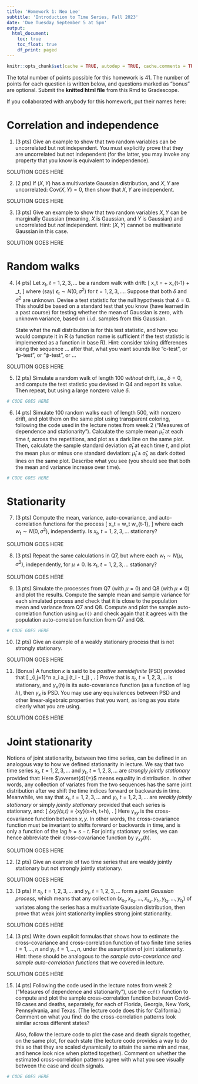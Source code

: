 ```yaml
---
title: 'Homework 1: Neo Lee'
subtitle: 'Introduction to Time Series, Fall 2023'
date: 'Due Tuesday September 5 at 5pm'
output:
  html_document:
    toc: true
    toc_float: true
    df_print: paged
---
```


```r
knitr::opts_chunk$set(cache = TRUE, autodep = TRUE, cache.comments = TRUE)
```

The total number of points possible for this homework is 41. The number of 
points for each question is written below, and questions marked as "bonus" are 
optional. Submit the **knitted html file** from this Rmd to Gradescope. 

If you collaborated with anybody for this homework, put their names here:

# Correlation and independence

1. (3 pts)
Give an example to show that two random variables can be uncorrelated but not 
independent. You must explicitly prove that they are uncorrelated but not
independent (for the latter, you may invoke any property that you know is
equivalent to independence).

SOLUTION GOES HERE

2. (2 pts)
If $(X,Y)$ has a multivariate Gaussian distribution, and $X,Y$ are uncorrelated: 
$\mathrm{Cov}(X,Y) = 0$, then show that $X,Y$ are independent.

SOLUTION GOES HERE

3. (3 pts)
Give an example to show that two random variables $X,Y$ can be marginally 
Gaussian (meaning, $X$ is Gaussian, and $Y$ is Gaussian) and uncorrelated but
*not* independent. Hint: $(X,Y)$ cannot be multivariate Gaussian in this case.

SOLUTION GOES HERE

# Random walks

4. (4 pts)
Let $x_t$, $t = 1,2,3,\dots$ be a random walk with drift: 
\[
x_t = \delta + x_{t-1} + \epsilon_t,
\]
where (say) $\epsilon_t \sim N(0,\sigma^2)$ for $t = 1,2,3,\dots$. Suppose that
both $\delta$ and $\sigma^2$ are unknown. Devise a test statistic for the null
hypothesis that $\delta = 0$. This should be based on a standard test that you 
know (have learned in a past course) for testing whether the mean of Gaussian is
zero, with unknown variance, based on i.i.d.\ samples from this Gaussian.  

    State what the null distribution is for this test statistic, and how you 
would compute it in R (a function name is sufficient if the test statistic is 
implemented as a function in base R). Hint: consider taking differences along 
the sequence ... after that, what you want sounds like "c-test", or "p-test",
or "$\phi$-test", or ...

SOLUTION GOES HERE

5. (2 pts)
Simulate a random walk of length 100 *without* drift, i.e., $\delta = 0$, and 
compute the test statistic you devised in Q4 and report its value. Then repeat,
but using a large nonzero value $\delta$.

```r
# CODE GOES HERE
```

6. (4 pts)
Simulate 100 random walks each of length 500, with nonzero drift, and plot them 
on the same plot using transparent coloring, following the code used in the 
lecture notes from week 2 ("Measures of dependence and stationarity"). Calculate
the sample mean $\hat\mu_t$ at each time $t$, across the repetitions, and plot 
as a dark line on the same plot. Then, calculate the sample standard deviation 
$\hat\sigma_t$ at each time $t$, and plot the mean plus or minus one standard 
deviation: $\hat\mu_t \pm \hat\sigma_t$, as dark dotted lines on the same plot.
Describe what you see (you should see that both the mean and variance
increase over time).

```r
# CODE GOES HERE
```

# Stationarity

7. (3 pts)
Compute the mean, variance, auto-covariance, and auto-correlation functions for
the process
\[
x_t = w_t w_{t-1},
\]
where each $w_t \sim N(0, \sigma^2)$, independently. Is $x_t$, $t = 1,2,3,\dots$ 
stationary?

SOLUTION GOES HERE

8. (3 pts)
Repeat the same calculations in Q7, but where each $w_t \sim N(\mu, \sigma^2)$,
independently, for $\mu \not= 0$. Is $x_t$, $t = 1,2,3,\dots$ stationary?

SOLUTION GOES HERE

9. (3 pts)
Simulate the processes from Q7 (with  $\mu = 0$) and Q8 (with $\mu \not= 0$) and 
plot the results. Compute the sample mean and sample variance for each simulated
process and check that it is close to the population mean and variance from Q7 
and Q8. Compute and plot the sample auto-correlation function using `acf()` and 
check again that it agrees with the population auto-correlation function from Q7
and Q8.

```r
# CODE GOES HERE
```

10. (2 pts)
Give an example of a weakly stationary process that is not strongly stationary.

SOLUTION GOES HERE

11. (Bonus)
A function $\kappa$ is said to be *positive semidefinite* (PSD) provided that
\[
\sum_{i,j=1}^n a_i a_j \kappa(t_i - t_j) \geq 0, \quad \text{for all $n \geq 1$, 
all $a_1,\dots,a_n$, and all $t_1,\dots,t_n$}.
\]
Prove that is $x_t$, $t = 1,2,3,\dots$ is stationary, and $\gamma_x(h)$ is its
auto-covariance function (as a function of lag $h$), then $\gamma_x$ is PSD.
You may use any equivalences between PSD and other linear-algebraic properties 
that you want, as long as you state clearly what you are using.

SOLUTION GOES HERE

# Joint stationarity
\def\eqd{\overset{d}{=}}

Notions of joint stationarity, between two time series, can be defined in an
analogous way to how we defined stationarity in lecture. We say that two time
series $x_t$, $t = 1,2,3,\dots$ and $y_t$, $t = 1,2,3,\dots$ are *strongly
jointly stationary* provided that:
\begin{multline*}
(x_{s_1}, x_{s_2}, \dots, x_{s_k}, y_{t_1}, y_{t_2}, \dots, y_{t_\ell}) 
\eqd (x_{s_1+h}, x_{s_2+h}, \dots, x_{s_k+h}, y_{t_1+h}, y_{t_2+h}, \dots, 
y_{t_\ell+h}), \\ \text{for all $k,\ell \geq 1$, all $s_1,\dots,s_k$ and
$t_1,\dots,t_\ell$, and all $h$}.
\end{multline*}
Here $\eqd$ means equality in distribution. In other words, any collection of
variates from the two sequences has the same joint distribution after we shift
the time indices forward or backwards in time. Meanwhile, we say that $x_t$, 
$t = 1,2,3,\dots$ and $y_t$, $t = 1,2,3,\dots$ are *weakly jointly stationary*
or simply *jointly stationary* provided that each series is stationary, and:
\[
\gamma_{xy}(s,t) = \gamma_{xy}(s+h, t+h), \quad \text{for all $s,t,h$}.
\]
Here $\gamma_{xy}$ is the cross-covariance function between $x,y$. In other 
words, the cross-covariance function must be invariant to shifts forward or 
backwards in time, and is only a function of the lag $h = s-t$. For jointly
stationary series, we can hence abbreviate their cross-covariance function by
$\gamma_{xy}(h)$. 

SOLUTION GOES HERE

12. (2 pts)
Give an example of two time series that are weakly jointly stationary but not 
strongly jointly stationary. 

SOLUTION GOES HERE

13. (3 pts)
If $x_t$, $t = 1,2,3,\dots$ and $y_t$, $t = 1,2,3,\dots$ form a *joint Gaussian
process*, which means that any collection $(x_{s_1}, x_{s_2}, \dots, x_{s_k}, 
y_{t_1}, y_{t_2}, \dots, y_{t_\ell})$ of variates along the series has a 
multivariate Gaussian distribution, then prove that weak joint stationarity 
implies strong joint stationarity.

SOLUTION GOES HERE

14. (3 pts)
Write down explicit formulas that shows how to estimate the cross-covariance 
and cross-correlation function of two finite time series $t = 1,\dots,n$ and 
$y_t$, $t = 1,\dots,n$, under the assumption of joint stationarity. Hint: these
should be analogous to the *sample auto-covariance and sample auto-correlation 
functions* that we covered in lecture.

SOLUTION GOES HERE

15. (4 pts) 
Following the code used in the lecture notes from week 2 ("Measures of 
dependence and stationarity"), use the `ccf()` function to compute and plot 
the sample cross-correlation function between Covid-19 cases and deaths, 
separately, for each of Florida, Georgia, New York, Pennsylvania, and Texas. 
(The lecture code does this for California.) Comment on what you find: do the
cross-correlation patterns look similar across different states? 

    Also, follow the lecture code to plot the case and death signals together, 
on the same plot, for each state (the lecture code provides a way to do this so
that they are scaled dynamically to attain the same min and max, and hence look 
nice when plotted together). Comment on whether the estimated cross-correlation
patterns agree with what you see visually between the case and death signals.

```r
# CODE GOES HERE
```
